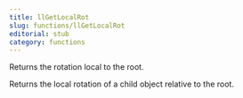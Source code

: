 ```yaml
---
title: llGetLocalRot
slug: functions/llGetLocalRot
editorial: stub
category: functions
---
```


<LSLFunction
	name="llGetLocalRot"
	returnType="rotation"
/>

Returns the rotation local to the root.

Returns the local rotation of a child object relative to the root.
